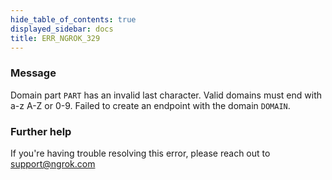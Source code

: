 ```yaml
---
hide_table_of_contents: true
displayed_sidebar: docs
title: ERR_NGROK_329
---
```


### Message

Domain part `PART` has an invalid last character. Valid domains must end with a-z A-Z or 0-9. Failed to create an endpoint with the domain `DOMAIN`.

<ErrorDetails />

### Further help

If you're having trouble resolving this error, please reach out to [support@ngrok.com](mailto:support@ngrok.com?subject=Help%20with%20ERR_NGROK_329)
